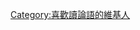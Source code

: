 {{Userbox
  |border-c = #800000
  |border-s = 1
  |id-c     = #cd853f
  |id-s     = 
  |id-fc    = #800000
  |info-c   = #fff8dc
  |info-s   = 10
  |info-fc  = #8b0000
  |id       = 語論
  |info     = 這個用戶好讀'''[[論語]]'''。
}}
[[Category:喜歡讀論語的維基人]]